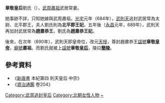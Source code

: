 '''章敬皇后'''劉氏（{{bd|？||？|catIdx=H}}），[[武居常|武周肅祖]]武居常妻。

她事跡不詳，只知她嫁與武周肅祖。[[光宅|光宅]]元年（684年），[[武則天|武則天]]追封武居常為太尉、北平郡王，夫人劉氏則為'''北平郡王妃'''。五年後（[[永昌_(唐朝)|永昌]]元年，689年），武則天再加封武居常為'''趙肅恭王'''，劉氏為'''趙肅恭王妃'''。

後來，在次年（690年），武則天即皇帝位，改元[[天授_(武周)|天授]]，尊封趙肅恭王[[諡號|諡號]]'''章敬[[皇帝|皇帝]]'''，[[廟號|廟號]]'''肅祖'''。而劉氏就被上[[諡號|諡號]]'''章敬[[皇后|皇后]]'''，陵曰'''[[簡陵|簡陵]]'''。

==參考資料==
*《[[新唐書|新唐書]] 本紀第四 則天皇后 中宗》
*《[[資治通鑑|資治通鑑]] 卷204》

{{唐朝皇后}}

[[Category:武周追封皇后|Category:武周追封皇后]]
[[Category:北朝女性人物|Category:北朝女性人物]]
[[Category:刘姓|~]]